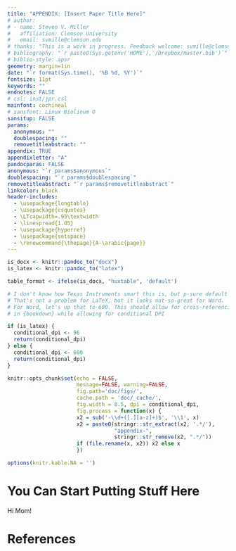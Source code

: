 ```yaml
---
title: "APPENDIX: [Insert Paper Title Here]"
# author:
# - name: Steven V. Miller
#   affiliation: Clemson University
#   email: svmille@clemson.edu
# thanks: "This is a work in progress. Feedback welcome: svmille@clemson.edu."
# bibliography: "`r paste0(Sys.getenv('HOME'),'/Dropbox/master.bib')`"
# biblio-style: apsr
geometry: margin=1in
date: "`r format(Sys.time(), '%B %d, %Y')`"
fontsize: 11pt
keywords: ""
endnotes: FALSE
# csl: inst/jpr.csl
mainfont: cochineal
# sansfont: Linux Biolinum O
sansitup: FALSE
params:
  anonymous: ""
  doublespacing: ""
  removetitleabstract: ""
appendix: TRUE
appendixletter: "A"
pandocparas: FALSE
anonymous: "`r params$anonymous`"
doublespacing: "`r params$doublespacing`"
removetitleabstract: "`r params$removetitleabstract`"
linkcolor: black
header-includes:
  - \usepackage{longtable}
  - \usepackage{csquotes}
  - \LTcapwidth=.95\textwidth
  - \linespread{1.05}
  - \usepackage{hyperref}
  - \usepackage{setspace}
  - \renewcommand{\thepage}{A-\arabic{page}}
---
```


```r
is_docx <- knitr::pandoc_to("docx")
is_latex <- knitr::pandoc_to("latex")

table_format <- ifelse(is_docx, "huxtable", 'default')

# I don't know how Texas Instruments smart this is, but p-sure default DPI is 96.
# That's not a problem for LaTeX, but it looks not-so-great for Word.
# For Word, let's up that to 600. This should allow for cross-referencing 
# in {bookdown} while allowing for conditional DPI

if (is_latex) {
  conditional_dpi <- 96
  return(conditional_dpi)
} else {
  conditional_dpi <- 600
  return(conditional_dpi)
} 

knitr::opts_chunk$set(echo = FALSE,
                      message=FALSE, warning=FALSE,
                      fig.path='doc/figs/',
                      cache.path = 'doc/_cache/',
                      fig.width = 8.5, dpi = conditional_dpi,
                      fig.process = function(x) {
                      x2 = sub('-\\d+([.][a-z]+)$', '\\1', x)
                      x2 = paste0(stringr::str_extract(x2, '.*/'), 
                                  "appendix-", 
                                  stringr::str_remove(x2, ".*/"))
                      if (file.rename(x, x2)) x2 else x
                      })

options(knitr.kable.NA = '')
```

\tableofcontents
\newpage


# You Can Start Putting Stuff Here

Hi Mom!

# References

\setlength{\parskip}{6pt}
